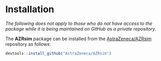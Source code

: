 # Installation

*The following does not apply to those who do not have access to the package while it is being maintained on GitHub as a private repository.*

The **AZRsim** package can be installed from the [AstraZeneca/AZRsim](https://github.com/AstraZeneca/AZRsim) repository as follows:

```r
devtools::install_github("AstraZeneca/AZRsim")
```
